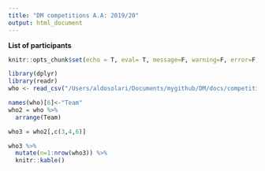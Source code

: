 ```yaml
---
title: "DM competitions A.A: 2019/20"
output: html_document
---
```


__List of participants__


```r
knitr::opts_chunk$set(echo = T, eval= T, message=F, warning=F, error=F, comment=NA, cache=F)
```


```r
library(dplyr)
library(readr)
who <- read_csv("/Users/aldosolari/Documents/mygithub/DM/docs/competitions/DM competitions1920.csv")

names(who)[6]<-"Team"
who2 = who %>%
  arrange(Team) 

who3 = who2[,c(3,4,6)]

who3 %>% 
  mutate(n=1:nrow(who3)) %>%
  knitr::kable()

```


